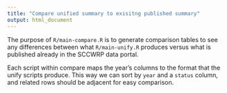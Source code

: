```yaml
---
title: "Compare unified summary to exisitng published summary"
output: html_document
---
```


The purpose of `R/main-compare.R` is to generate comparison tables to see any
differences between what `R/main-unify.R` produces versus what is published
already in the SCCWRP data portal.

Each script within compare maps the year's columns to the format that the unify
scripts produce. This way we can sort by `year` and a `status` column, and
related rows should be adjacent for easy comparison.
